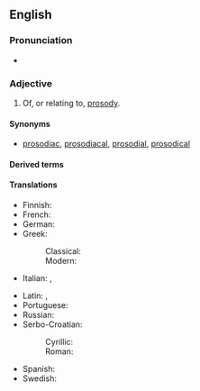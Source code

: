 ==English==

===Pronunciation===
* {{a|UK}} {{IPA|en|/pɹəˈzɒdɪk/|/pɹəˈsɒdɪk/}}

===Adjective===
{{en-adj}}

# Of, or relating to, [[prosody]].

====Synonyms====
* [[prosodiac]], [[prosodiacal]], [[prosodial]], [[prosodical]]

====Derived terms====
{{der3|en|nonprosodic|prosodically|prosodicity|prosodical|extraprosodic|aprosodic|microprosodic}}

====Translations====
{{trans-top|relating to prosody}}
* Finnish: {{t+|fi|prosodinen}}
* French: {{t+|fr|prosodique}}
* German: {{t+|de|prosodisch}}
* Greek:
*: Classical: {{t|grc|προσῳδιακός}}
*: Modern: {{t+|el|προσωδιακός}}
* Italian: {{t-check|it|prosodiaco}}, {{t|it|prosodico}}
{{trans-mid}}
* Latin: {{t|la|prosodiacus}}, {{t-check|la|prosodicus}}
* Portuguese: {{t|pt|prosódico}}
* Russian: {{t+|ru|просоди́ческий}}
* Serbo-Croatian:
*: Cyrillic: {{t|sh|прозо̀дӣјскӣ|sc=Cyrl}}
*: Roman: {{t+|sh|prozòdījskī}}
* Spanish: {{t+|es|prosódico}}
* Swedish: {{t+|sv|prosodisk}}
{{trans-bottom}}